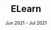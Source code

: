 ---
company: n/a
title: ELearn
date: Jun 2021 - Jul 2021
order: Jul 2021
description: []
journey: false
skills: [materialui, javascript, bulma, firebase, react]
new: [materialui]
company_short: n/a
type: Project – ELearn
learned: using Material UI
---